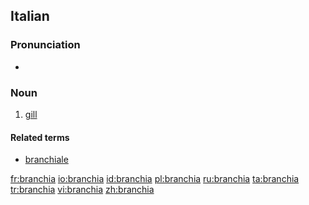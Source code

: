 ==Italian==

===Pronunciation===
* {{IPA|/ˈbran.kja/|lang=it}}

===Noun===
{{it-noun|branchi|f|a|e}}

# [[gill]]

====Related terms====
*[[branchiale]]

[[fr:branchia]]
[[io:branchia]]
[[id:branchia]]
[[pl:branchia]]
[[ru:branchia]]
[[ta:branchia]]
[[tr:branchia]]
[[vi:branchia]]
[[zh:branchia]]